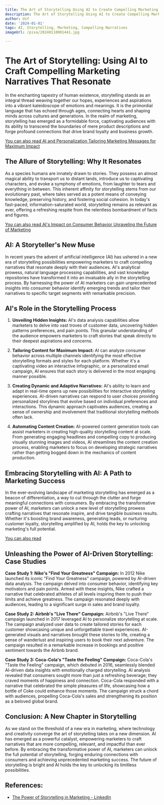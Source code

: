 ```yaml
---
title: The Art of Storytelling Using AI to Create Compelling Marketing Narratives
description: The Art of Storytelling Using AI to Create Compelling Marketing Narratives
author: Usf
date: '2024-01-01'
tags: AI, Storytelling, Marketing, Compelling Narratives
imageUrl: /pixa/20240110001441.jpg

---
```

# The Art of Storytelling: Using AI to Craft Compelling Marketing Narratives That Resonate

In the enchanting tapestry of human existence,  storytelling stands as an integral thread weaving together our hopes, experiences and aspirations into a vibrant kaleidoscope of emotions  and meanings. It is the primordial language that has echoed through ages, connecting hearts and shaping minds across cultures and generations. In  the realm of marketing, storytelling has  emerged as a formidable force, captivating audiences with its ability to transcend the  boundaries of mere  product descriptions and forge  profound connections that drive brand loyalty and  business growth.

[You can also read AI and Personalization  Tailoring Marketing Messages for Maximum Impact](AI%20and%20Personalization%20Tailoring%20Marketing%20Messages%20for%20Maximum%20Impact)


## The Allure of Storytelling: Why It Resonates

As a species  humans are innately drawn to  stories. They possess an  almost magical ability to transport us to distant lands, introduce us to captivating characters, and evoke a symphony of emotions, from laughter to tears and everything in between.  This inherent affinity for storytelling stems from our evolutionary past, where tales served as a potent means of conveying knowledge, preserving history, and fostering social cohesion. In  today's fast-paced, information-saturated  world, storytelling remains as relevant as ever, offering a refreshing respite from the relentless bombardment of facts and figures.

[You can also read AI's Impact on Consumer  Behavior Unraveling the Future of Marketing](AI%27s%20Impact%20on%20Consumer%20Behavior%20Unraveling%20the%20Future%20of%20Marketing)


## AI: A Storyteller's New Muse

In recent years  the advent of artificial  intelligence (AI) has ushered in a new era of storytelling possibilities empowering marketers  to craft  compelling narratives that resonate deeply with their audiences. AI's analytical prowess, natural language processing capabilities, and vast knowledge  repositories have  transformed it into an invaluable  ally in the storytelling process. By harnessing the power of  AI marketers  can gain unprecedented insights into consumer behavior identify emerging trends and tailor their narratives to specific target segments with remarkable precision.

## AI's Role in the Storytelling Process

1. **Unveiling Hidden Insights:** AI's data analysis capabilities allow marketers to delve  into  vast troves of customer data, uncovering hidden patterns preferences, and pain points. This granular understanding of the audience empowers marketers to craft stories that speak directly to their  deepest aspirations and concerns.

2. **Tailoring Content for Maximum Impact:** AI can analyze consumer  behavior across multiple channels identifying the most  effective storytelling formats and styles for each platform. Whether it's  a captivating video an interactive infographic, or a personalized email campaign, AI ensures that each story is delivered in the most  engaging manner possible.

3.  **Creating Dynamic and  Adaptive  Narratives:** AI's ability to learn  and adapt in real-time  opens up new possibilities for interactive storytelling experiences. AI-driven  narratives can respond to  user choices providing personalized storylines that evolve based on individual preferences  and  interactions. This dynamic approach captivates audiences, creating  a sense of ownership and involvement that traditional  storytelling methods often lack.

4. **Automating Content Creation:** AI-powered  content generation  tools can  assist marketers  in creating high-quality storytelling content at scale.  From generating engaging headlines and compelling copy to producing visually stunning images and videos, AI streamlines the content creation process, enabling marketers to focus on developing strategic  narratives rather than getting bogged down in the mechanics  of content production.

## Embracing Storytelling with AI: A Path to Marketing Success

In the ever-evolving landscape of marketing storytelling has emerged as  a beacon of differentiation, a way  to cut through the clutter and forge meaningful connections with consumers. By embracing the transformative power of AI, marketers can unlock a new level of storytelling prowess crafting narratives that resonate inspire, and drive tangible business results. Whether it's boosting brand awareness, generating leads, or nurturing customer  loyalty, storytelling amplified  by AI, holds  the key to unlocking marketing's full  potential.

[You  can also read ]()


## Unleashing the Power of AI-Driven Storytelling: Case Studies

**Case  Study  1: Nike's "Find  Your Greatness" Campaign:** In 2012 Nike launched  its iconic  "Find Your Greatness" campaign, powered by AI-driven data analysis. The campaign delved into consumer behavior,  identifying key motivators and pain  points. Armed with these insights, Nike crafted a  narrative  that celebrated athletes of  all levels inspiring them to push  their limits and achieve  greatness.  The campaign  resonated deeply with audiences, leading to a significant surge in sales and brand loyalty.

**Case  Study 2:  Airbnb's "Live There" Campaign:** Airbnb's "Live There" campaign launched in 2017 leveraged AI to personalize  storytelling  at scale. The campaign  analyzed user data to create tailored stories  for each customer showcasing unique and unforgettable travel experiences. AI-generated visuals and narratives brought these stories to life, creating a sense of wanderlust and inspiring users to book their next adventure. The  campaign  resulted in a remarkable increase in bookings and positive sentiment towards the Airbnb  brand.

**Case Study 3: Coca-Cola's "Taste the Feeling" Campaign:** Coca-Cola's "Taste the Feeling" campaign, which debuted in 2016,  seamlessly blended AI-driven data  insights with emotionally charged storytelling. AI analysis revealed that consumers sought more than just a  refreshing beverage; they craved moments of happiness and connection. Coca-Cola responded with a narrative that celebrated the simple pleasures of life, showcasing  how a  bottle of Coke  could enhance those moments. The  campaign struck a chord with audiences, propelling Coca-Cola's sales and strengthening its position as a beloved global brand.

## Conclusion:  A New Chapter in Storytelling

As we stand on the threshold of a new era in marketing, where technology and creativity converge the art of storytelling takes on a new dimension. AI has emerged as  a powerful catalyst, empowering marketers to craft narratives that are more compelling, relevant, and impactful than ever before.  By embracing the transformative power of AI, marketers  can unlock the full potential of storytelling, forging enduring  connections with consumers and achieving  unprecedented marketing success. The future of storytelling is bright and AI holds the key to unlocking its limitless possibilities.

## References:
- [The Power of Storytelling in Marketing - LinkedIn](https://www.linkedin.com/pulse/power-storytelling-marketing-scrrum)

